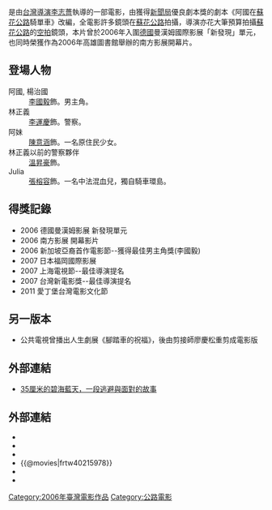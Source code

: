 {{Infobox Film 
| color = #E6E6FA
 | name = 單車上路
 | original_name = ''{{lang|en|The Road in the Air}}''
 | image =
 | caption = 單車上路
 | director = [[李志薔|李志薔]] 
 | writer = [[許榮哲|許榮哲]]、周美玲、李志薔、詹馥華
 | 原著 = [[張友漁_(台灣)|張友漁]]
 | producer_2 = [[周美玲|周美玲]]
 | 統籌 =
 | starring = [[李國毅|李國毅]]<br />[[陳意涵|陳意涵]]<br />[[李運慶|李運慶]]<br />[[張榕容|張榕容]]<br />[[溫昇豪|溫昇豪]]
 | studio =
 | producer = 陳亮光
 | editing = 廖慶松、陳曉東
 | cinematography = 曾憲忠、劉芸-{后}-
 | maintheme = 
 | music = 張見宇、羅頌策
 | distributor = {{flagicon|Taiwan}} 天樂方文化
 | gross = [[新台幣|新台幣]]144萬元
 | runtime = 82分鐘
 | country = {{台灣電影產地}}
 | language = 華語
 | 上映日期 = {{film date|2006|10|11|台灣}}
 | }}

{{engname|《單車上路》|''The Road in the Air''}}是由[[台灣|台灣]][[導演|導演]][[李志薔|李志薔]]執導的一部電影，由獲得[[行政院新聞局|新聞局]]優良劇本獎的劇本《阿國在[[蘇花公路|蘇花公路]]騎單車》改編，全電影許多鏡頭在[[蘇花公路|蘇花公路]]拍攝，導演亦花大筆預算拍攝[[蘇花公路|蘇花公路]]的[[空拍|空拍]]鏡頭，本片曾於2006年入圍[[德國|德國]]曼漢姆國際影展「新發現」單元，也同時榮獲作為2006年高雄圖書館舉辦的南方影展開幕片。

==登場人物==
; 阿國, 楊治國
: [[李國毅|李國毅]]飾。男主角。
; 林正義
: [[李運慶|李運慶]]飾。警察。
; 阿妹
: [[陳意涵|陳意涵]]飾。一名原住民少女。
; 林正義以前的警察夥伴
: [[溫昇豪|溫昇豪]]飾。
; Julia
: [[張榕容|張榕容]]飾。一名中法混血兒，獨自騎車環島。

==得獎記錄==

* 2006 德國曼漢姆影展 新發現單元
* 2006 南方影展 開幕影片
* 2006 新加坡亞裔首作電影節--獲得最佳男主角獎(李國毅)
* 2007 日本福岡國際影展 
* 2007 上海電視節--最佳導演提名
* 2007 台灣新電影獎--最佳導演提名
* 2011 愛丁堡台灣電影文化節

==另一版本==

* 公共電視曾播出人生劇展《腳踏車的祝福》，後由剪接師廖慶松重剪成電影版

==外部連結==

* [http://luis4949.pixnet.net/blog/post/37210796-%E2%94%80%E3%80%8A%E5%96%AE%E8%BB%8A%E4%B8%8A%E8%B7%AF%E3%80%8B/ 35厘米的碧海藍天，一段逃避與面對的故事]{{Wayback|url=http://luis4949.pixnet.net/blog/post/37210796-%E2%94%80%E3%80%8A%E5%96%AE%E8%BB%8A%E4%B8%8A%E8%B7%AF%E3%80%8B/ |date=20140814043559 }}

==外部連結==
* {{douban}}
* {{mtime|48538}}
* {{hkmdb title|12009}}
* {{@movies|frtw40215978}}
* {{Yahoomovie id|2027}}
* {{imdb title|0891466}}

[[Category:2006年臺灣電影作品|Category:2006年臺灣電影作品]]
[[Category:公路電影|Category:公路電影]]